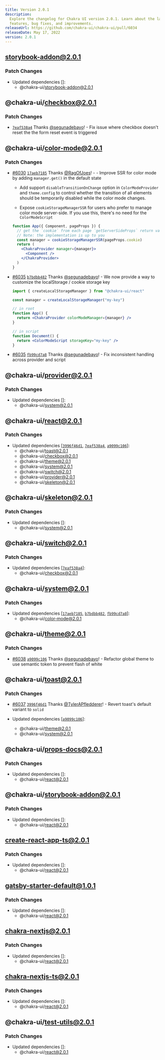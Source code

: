 ```yaml
---
title: Version 2.0.1
description:
  Explore the changelog for Chakra UI version 2.0.1. Learn about the latest
  features, bug fixes, and improvements.
releaseUrl: https://github.com/chakra-ui/chakra-ui/pull/6034
releaseDate: May 17, 2022
version: 2.0.1
---
```


## storybook-addon@2.0.1

### Patch Changes

- Updated dependencies \[]:
  - @chakra-ui/storybook-addon@2.0.1

## @chakra-ui/checkbox@2.0.1

### Patch Changes

- [`7eaf538a4`](https://github.com/chakra-ui/chakra-ui/commit/7eaf538a4db9e168408e114f80a2c2898cf4fd47)
  Thanks [@segunadebayo](https://github.com/segunadebayo)! - Fix issue where
  checkbox doesn't reset the the form reset event is triggered

## @chakra-ui/color-mode@2.0.1

### Patch Changes

- [#6030](https://github.com/chakra-ui/chakra-ui/pull/6030)
  [`17aeb7185`](https://github.com/chakra-ui/chakra-ui/commit/17aeb7185b7439e04abec843df186fc2b1869d6f)
  Thanks [@RagOfJoes](https://github.com/RagOfJoes)! - - Improve SSR for color
  mode by adding `manager.get()` in the default state

  - Add support `disableTransitionOnChange` option in `ColorModeProvider` and
    `theme.config` to control whether the transition of all elements should be
    temporarily disabled while the color mode changes.

  - Expose `cookieStorageManagerSSR` for users who prefer to manage color mode
    server-side. If you use this, there's no need for the `ColorModeScript`

  ```jsx live=false
  function App({ Component, pageProps }) {
    // get the `cookie` from each page `getServerSideProps` return value
    // Note: the implementation is up to you
    const manager = cookieStorageManagerSSR(pageProps.cookie)
    return (
      <ChakraProvider manager={manager}>
        <Component />
      </ChakraProvider>
    )
  }
  ```

- [#6035](https://github.com/chakra-ui/chakra-ui/pull/6035)
  [`b7bdbb482`](https://github.com/chakra-ui/chakra-ui/commit/b7bdbb482e8a1c5725596401a0c4bc29c009a0ad)
  Thanks [@segunadebayo](https://github.com/segunadebayo)! - We now provide a
  way to customize the localStorage / cookie storage key

  ```jsx live=false
  import { createLocalStorageManager } from "@chakra-ui/react"

  const manager = createLocalStorageManager("my-key")

  // in root
  function App() {
    return <ChakraProvider colorModeManager={manager} />
  }

  // in script
  function Document() {
    return <ColorModeScript storageKey="my-key" />
  }
  ```

- [#6035](https://github.com/chakra-ui/chakra-ui/pull/6035)
  [`fb99cd7a8`](https://github.com/chakra-ui/chakra-ui/commit/fb99cd7a87d00614a66e17a35c91dc0e02262ece)
  Thanks [@segunadebayo](https://github.com/segunadebayo)! - Fix inconsistent
  handling across provider and script

## @chakra-ui/provider@2.0.1

### Patch Changes

- Updated dependencies \[]:
  - @chakra-ui/system@2.0.1

## @chakra-ui/react@2.0.1

### Patch Changes

- Updated dependencies
  \[[`3996f46d1`](https://github.com/chakra-ui/chakra-ui/commit/3996f46d1b6e3b4997542e6d3367387ed73d3f8d),
  [`7eaf538a4`](https://github.com/chakra-ui/chakra-ui/commit/7eaf538a4db9e168408e114f80a2c2898cf4fd47),
  [`a9099c106`](https://github.com/chakra-ui/chakra-ui/commit/a9099c106edf0364d36feedfc066c5523cb7c7c8)]:
  - @chakra-ui/toast@2.0.1
  - @chakra-ui/checkbox@2.0.1
  - @chakra-ui/theme@2.0.1
  - @chakra-ui/system@2.0.1
  - @chakra-ui/switch@2.0.1
  - @chakra-ui/provider@2.0.1
  - @chakra-ui/skeleton@2.0.1

## @chakra-ui/skeleton@2.0.1

### Patch Changes

- Updated dependencies \[]:
  - @chakra-ui/system@2.0.1

## @chakra-ui/switch@2.0.1

### Patch Changes

- Updated dependencies
  \[[`7eaf538a4`](https://github.com/chakra-ui/chakra-ui/commit/7eaf538a4db9e168408e114f80a2c2898cf4fd47)]:
  - @chakra-ui/checkbox@2.0.1

## @chakra-ui/system@2.0.1

### Patch Changes

- Updated dependencies
  \[[`17aeb7185`](https://github.com/chakra-ui/chakra-ui/commit/17aeb7185b7439e04abec843df186fc2b1869d6f),
  [`b7bdbb482`](https://github.com/chakra-ui/chakra-ui/commit/b7bdbb482e8a1c5725596401a0c4bc29c009a0ad),
  [`fb99cd7a8`](https://github.com/chakra-ui/chakra-ui/commit/fb99cd7a87d00614a66e17a35c91dc0e02262ece)]:
  - @chakra-ui/color-mode@2.0.1

## @chakra-ui/theme@2.0.1

### Patch Changes

- [#6038](https://github.com/chakra-ui/chakra-ui/pull/6038)
  [`a9099c106`](https://github.com/chakra-ui/chakra-ui/commit/a9099c106edf0364d36feedfc066c5523cb7c7c8)
  Thanks [@segunadebayo](https://github.com/segunadebayo)! - Refactor global
  theme to use semantic token to prevent flash of white

## @chakra-ui/toast@2.0.1

### Patch Changes

- [#6037](https://github.com/chakra-ui/chakra-ui/pull/6037)
  [`3996f46d1`](https://github.com/chakra-ui/chakra-ui/commit/3996f46d1b6e3b4997542e6d3367387ed73d3f8d)
  Thanks [@TylerAPfledderer](https://github.com/TylerAPfledderer)! - Revert
  toast's default variant to `solid`

- Updated dependencies
  \[[`a9099c106`](https://github.com/chakra-ui/chakra-ui/commit/a9099c106edf0364d36feedfc066c5523cb7c7c8)]:
  - @chakra-ui/theme@2.0.1
  - @chakra-ui/system@2.0.1

## @chakra-ui/props-docs@2.0.1

### Patch Changes

- Updated dependencies \[]:
  - @chakra-ui/react@2.0.1

## @chakra-ui/storybook-addon@2.0.1

### Patch Changes

- Updated dependencies \[]:
  - @chakra-ui/react@2.0.1

## create-react-app-ts@2.0.1

### Patch Changes

- Updated dependencies \[]:
  - @chakra-ui/react@2.0.1

## gatsby-starter-default@1.0.1

### Patch Changes

- Updated dependencies \[]:
  - @chakra-ui/react@2.0.1

## chakra-nextjs@2.0.1

### Patch Changes

- Updated dependencies \[]:
  - @chakra-ui/react@2.0.1

## chakra-nextjs-ts@2.0.1

### Patch Changes

- Updated dependencies \[]:
  - @chakra-ui/react@2.0.1

## @chakra-ui/test-utils@2.0.1

### Patch Changes

- Updated dependencies \[]:
  - @chakra-ui/react@2.0.1
